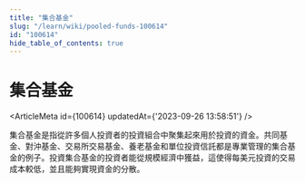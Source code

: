 ```yaml
---
title: "集合基金"
slug: "/learn/wiki/pooled-funds-100614"
id: "100614"
hide_table_of_contents: true
---
```



# 集合基金

<ArticleMeta id={100614} updatedAt={'2023-09-26 13:58:51'} />
<div className='border-solid border-b border-t-0 my-4 border-[var(--ifm-color-gray-300)]' />

集合基金是指從許多個人投資者的投資組合中聚集起來用於投資的資金。共同基金、對沖基金、交易所交易基金、養老基金和單位投資信託都是專業管理的集合基金的例子。投資集合基金的投資者能從規模經濟中獲益，這使得每美元投資的交易成本較低，並且能夠實現資金的分散。
